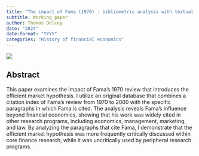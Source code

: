 ```yaml
---
title: "The impact of Fama (1970) : bibliometric analysis with textual context"
subtitle: Working paper
author: Thomas Delcey
date: "2024"
date-format: "YYYY"
categories: "History of financial economics"
---
```


![](picture.jpg)

## Abstract

This paper examines the impact of Fama’s 1970 review that introduces the efficient market hypothesis. I utilize an original database that combines a citation index of Fama’s review from 1970 to 2000 with the specific paragraphs in which Fama is cited. The analysis reveals Fama’s influence beyond financial economics, showing that his work was widely cited in other research programs, including economics, management, marketing, and law. By analyzing the paragraphs that cite Fama, I demonstrate that the efficient market hypothesis was more frequently critically discussed within core finance research, while it was uncritically used by peripheral research programs. 

<!-- ## Published In -->

<!-- This article is forthcoming in the *History of Political Economy*. [Link](https://doi.org/10.1215/00182702-11242749) -->

